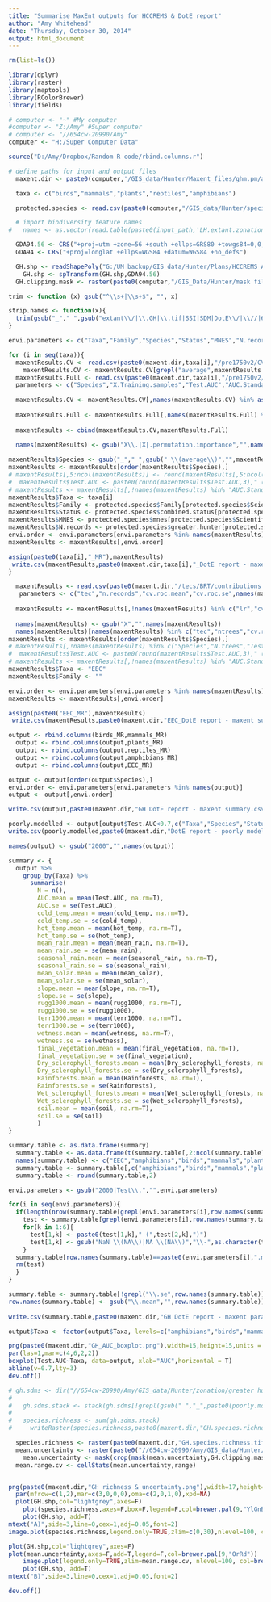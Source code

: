 ```yaml
---
title: "Summarise MaxEnt outputs for HCCREMS & DotE report"
author: "Amy Whitehead"
date: "Thursday, October 30, 2014"
output: html_document
---
```


```r
rm(list=ls())

library(dplyr)
library(raster)
library(maptools)
library(RColorBrewer)
library(fields)

# computer <- "~" #My computer
#computer <- "Z:/Amy" #Super computer
# computer <- "//654cw-20990/Amy"
computer <- "H:/Super Computer Data"

source("D:/Amy/Dropbox/Random R code/rbind.columns.r")

# define paths for input and output files
  maxent.dir <- paste0(computer,'/GIS_data/Hunter/Maxent_files/ghm.pm/all_variables/output/')

  taxa <- c("birds","mammals","plants","reptiles","amphibians")

  protected.species <- read.csv(paste0(computer,"/GIS_data/Hunter/species point data/IBRA threatened species list.csv"))

  # import biodiversity feature names
#   names <- as.vector(read.table(paste0(input_path,'LH.extant.zonation.weighted.spp'), header=F, sep='\t')[,6])

  GDA94.56 <- CRS("+proj=utm +zone=56 +south +ellps=GRS80 +towgs84=0,0,0,0,0,0,0 +units=m +no_defs")
  GDA94 <- CRS("+proj=longlat +ellps=WGS84 +datum=WGS84 +no_defs")

  GH.shp <- readShapePoly("G:/UM backup/GIS_data/Hunter/Plans/HCCREMS_AreaOfInterest/HCCREMS_AoI.shp", proj4=GDA94)
    GH.shp <- spTransform(GH.shp,GDA94.56)
  GH.clipping.mask <- raster(paste0(computer,"/GIS_Data/Hunter/mask files/GH_PM.clipping.mask.tif"))

```

```r
trim <- function (x) gsub("^\\s+|\\s+$", "", x)

strip.names <- function(x){
  trim(gsub("_"," ",gsub("extant\\/|\\.GH|\\.tif|SSI|SDM|DotE\\/|\\//|654cw-20990|\\/|Amy|GIS_data|Hunter|zonation|greater hunter","",x)))
}


```

```r
envi.parameters <- c("Taxa","Family","Species","Status","MNES","N.records","Training.samples","N.trees","Test.AUC","AUC.Standard.Deviation","cold_temp","hot_temp","mean_rain","seasonal_rain","mean_solar","slope","rugg1000","terr1000","wetness","final_vegetation","2000Dry_sclerophyll_forests","2000Rainforests","2000Wet_sclerophyll_forests","soil")

for (i in seq(taxa)){
  maxentResults.CV <- read.csv(paste0(maxent.dir,taxa[i],"/pre1750v2/CV/MaxentResults.csv"))
    maxentResults.CV <- maxentResults.CV[grepl("average",maxentResults.CV$Species),]
  maxentResults.Full <- read.csv(paste0(maxent.dir,taxa[i],"/pre1750v2/Full/MaxentResults.csv"))
  parameters <- c("Species","X.Training.samples","Test.AUC","AUC.Standard.Deviation",names(maxentResults.Full[grepl("permutation.importance",names(maxentResults.Full))]))
  
  maxentResults.CV <- maxentResults.CV[,names(maxentResults.CV) %in% as.character(parameters[1:4])]
  
  maxentResults.Full <- maxentResults.Full[,names(maxentResults.Full) %in% as.character(parameters[c(5:14)])]
  
  maxentResults <- cbind(maxentResults.CV,maxentResults.Full)
  
  names(maxentResults) <- gsub("X\\.|X|.permutation.importance","",names(maxentResults))

maxentResults$Species <- gsub("_"," ",gsub(" \\(average\\)","",maxentResults$Species))
maxentResults <- maxentResults[order(maxentResults$Species),]
# maxentResults[,5:ncol(maxentResults)] <- round(maxentResults[,5:ncol(maxentResults)],2)
#  maxentResults$Test.AUC <- paste0(round(maxentResults$Test.AUC,3)," (",round(maxentResults$AUC.Standard.Deviation,3),")")
# maxentResults <- maxentResults[,!names(maxentResults) %in% "AUC.Standard.Deviation"]
maxentResults$Taxa <- taxa[i]
maxentResults$Family <- protected.species$Family[protected.species$Scientific.Name %in% maxentResults$Species]
maxentResults$Status <- protected.species$combined.status[protected.species$Scientific.Name %in% maxentResults$Species]
maxentResults$MNES <- protected.species$mnes[protected.species$Scientific.Name %in% maxentResults$Species]
maxentResults$N.records <- protected.species$greater.hunter[protected.species$Scientific.Name %in% maxentResults$Species]
envi.order <- envi.parameters[envi.parameters %in% names(maxentResults)]  
maxentResults <- maxentResults[,envi.order]

assign(paste0(taxa[i],"_MR"),maxentResults)
 write.csv(maxentResults,paste0(maxent.dir,taxa[i],"_DotE report - maxent summary.csv"),row.names=F) 
}

```


```r
  maxentResults <- read.csv(paste0(maxent.dir,"/tecs/BRT/contributions.csv"))
   parameters <- c("tec","n.records","cv.roc.mean","cv.roc.se",names(maxentResults[grepl("permutation.importance",names(maxentResults))]))
  
  maxentResults <- maxentResults[,!names(maxentResults) %in% c("lr","cv.correlation.mean","cv.correlation.se","cv.deviance.mean","cv.deviance.se")]
  
  names(maxentResults) <- gsub("X","",names(maxentResults))
  names(maxentResults)[names(maxentResults) %in% c("tec","ntrees","cv.roc.mean","cv.roc.se","n.records")] <- c("Species","N.trees","Test.AUC","AUC.Standard.Deviation","N.records")
maxentResults <- maxentResults[order(maxentResults$Species),]
# maxentResults[,!names(maxentResults) %in% c("Species","N.trees","Test.AUC","AUC.Standard.Deviation","N.records")] <- round(maxentResults[,!names(maxentResults) %in% c("Species","N.trees","Test.AUC","AUC.Standard.Deviation","N.records")],2)
#  maxentResults$Test.AUC <- paste0(round(maxentResults$Test.AUC,3)," (",round(maxentResults$AUC.Standard.Deviation,3),")")
# maxentResults <- maxentResults[,!names(maxentResults) %in% "AUC.Standard.Deviation"]
maxentResults$Taxa <- "EEC"
maxentResults$Family <- ""

envi.order <- envi.parameters[envi.parameters %in% names(maxentResults)]  
maxentResults <- maxentResults[,envi.order]

assign(paste0("EEC_MR"),maxentResults)
 write.csv(maxentResults,paste0(maxent.dir,"EEC_DotE report - maxent summary.csv"),row.names=F)  

```

```r
output <- rbind.columns(birds_MR,mammals_MR)
  output <- rbind.columns(output,plants_MR)
  output <- rbind.columns(output,reptiles_MR)
  output <- rbind.columns(output,amphibians_MR)
  output <- rbind.columns(output,EEC_MR)

output <- output[order(output$Species),]
envi.order <- envi.parameters[envi.parameters %in% names(output)] 
output <- output[,envi.order]

write.csv(output,paste0(maxent.dir,"GH DotE report - maxent summary.csv"),row.names=F)

poorly.modelled <- output[output$Test.AUC<0.7,c("Taxa","Species","Status","MNES","N.records","Test.AUC","AUC.Standard.Deviation")]
write.csv(poorly.modelled,paste0(maxent.dir,"DotE report - poorly modelled species.csv"),row.names=F)
```

```r
names(output) <- gsub("2000","",names(output))

summary <- {
  output %>%
    group_by(Taxa) %>%
      summarise(
        N = n(),
        AUC.mean = mean(Test.AUC, na.rm=T),
        AUC.se = se(Test.AUC),
        cold_temp.mean = mean(cold_temp, na.rm=T),
        cold_temp.se = se(cold_temp),
        hot_temp.mean = mean(hot_temp, na.rm=T),
        hot_temp.se = se(hot_temp),
        mean_rain.mean = mean(mean_rain, na.rm=T),
        mean_rain.se = se(mean_rain),
        seasonal_rain.mean = mean(seasonal_rain, na.rm=T),
        seasonal_rain.se = se(seasonal_rain),
        mean_solar.mean = mean(mean_solar),
        mean_solar.se = se(mean_solar),
        slope.mean = mean(slope, na.rm=T),
        slope.se = se(slope),
        rugg1000.mean = mean(rugg1000, na.rm=T),
        rugg1000.se = se(rugg1000),
        terr1000.mean = mean(terr1000, na.rm=T),
        terr1000.se = se(terr1000),
        wetness.mean = mean(wetness, na.rm=T),
        wetness.se = se(wetness),
        final_vegetation.mean = mean(final_vegetation, na.rm=T),
        final_vegetation.se = se(final_vegetation),
        Dry_sclerophyll_forests.mean = mean(Dry_sclerophyll_forests, na.rm=T),
        Dry_sclerophyll_forests.se = se(Dry_sclerophyll_forests),
        Rainforests.mean = mean(Rainforests, na.rm=T),
        Rainforests.se = se(Rainforests),
        Wet_sclerophyll_forests.mean = mean(Wet_sclerophyll_forests, na.rm=T),
        Wet_sclerophyll_forests.se = se(Wet_sclerophyll_forests),
        soil.mean = mean(soil, na.rm=T),
        soil.se = se(soil)
        )
}

summary.table <- as.data.frame(summary)
  summary.table <- as.data.frame(t(summary.table[,2:ncol(summary.table)]))
  names(summary.table) <- c("EEC","amphibians","birds","mammals","plants","reptiles")
  summary.table <- summary.table[,c("amphibians","birds","mammals","plants","reptiles","EEC")]
  summary.table <- round(summary.table,2)

envi.parameters <- gsub("2000|Test\\.","",envi.parameters)

for(i in seq(envi.parameters)){
  if(length(nrow(summary.table[grepl(envi.parameters[i],row.names(summary.table)),])==2)){
    test <- summary.table[grepl(envi.parameters[i],row.names(summary.table)),]
    for(k in 1:6){
      test[1,k] <- paste0(test[1,k]," (",test[2,k],")")
      test[1,k] <- gsub("NaN \\(NA\\)|NA \\(NA\\)","\\-",as.character(test[1,k]))
    }
  summary.table[row.names(summary.table)==paste0(envi.parameters[i],".mean"),] <- test[1,]
  rm(test)
  }
}

summary.table <- summary.table[!grepl("\\.se",row.names(summary.table)),]
row.names(summary.table) <- gsub("\\.mean","",row.names(summary.table))
  
write.csv(summary.table,paste0(maxent.dir,"GH DotE report - maxent parameter summary.csv"),row.names=T)

```


```r

output$Taxa <- factor(output$Taxa, levels=c("amphibians","birds","mammals","plants","reptiles","EEC"))

png(paste0(maxent.dir,"GH_AUC_boxplot.png"),width=15,height=15,units = "cm",pointsize=12,bg="transparent",res=300)
par(las=1,mar=c(4,6,2,2))
boxplot(Test.AUC~Taxa, data=output, xlab="AUC",horizontal = T)
abline(v=0.7,lty=3)
dev.off()


```

```r

# gh.sdms <- dir("//654cw-20990/Amy/GIS_data/Hunter/zonation/greater hunter/extant",pattern="SDM_GH.tif",full.names=T)
# 
#   gh.sdms.stack <- stack(gh.sdms[!grepl(gsub(" ","_",paste0(poorly.modelled$Species,collapse="|")),gh.sdms)])
#   
#   species.richness <- sum(gh.sdms.stack)
#     writeRaster(species.richness,paste0(maxent.dir,"GH.species.richness.tif"))

  species.richness <- raster(paste0(maxent.dir,"GH.species.richness.tif"))
  mean.uncertainty <- raster(paste0("//654cw-20990/Amy/GIS_data/Hunter/Maxent_files/ghm.pm/all_variables/output/mean.uncertainty_2015-01-09.tif"))
    mean.uncertainty <- mask(crop(mask(mean.uncertainty,GH.clipping.mask),GH.shp),GH.shp)
  mean.range.cv <- cellStats(mean.uncertainty,range)


png(paste0(maxent.dir,"GH richness & uncertainty.png"),width=17,height=10,units="cm",res=300,pointsize=12,bg="transparent")
  par(mfrow=c(1,2),mar=c(3,0,0,0),oma=c(2,0,1,0),xpd=NA)
  plot(GH.shp,col="lightgrey",axes=F)  
    plot(species.richness,axes=F,box=F,legend=F,col=brewer.pal(9,"YlGnBu"),add=T)
    plot(GH.shp, add=T)
mtext("A)",side=3,line=0,cex=1,adj=0.05,font=2)
image.plot(species.richness,legend.only=TRUE,zlim=c(0,30),nlevel=100, col=brewer.pal(9,"YlGnBu"),axis.args=list(at=c(0,30), labels=c("Low","High"), cex.axis=0.7,adj=0.5),legend.args=list(text='Relative richness', side=3, font=2, line=0.75, cex=0.7),legend.width=0.5,legend.shrink=0.5,horizontal = T,smallplot=c(0.25,0.75,0.05,0.075))

plot(GH.shp,col="lightgrey",axes=F)
plot(mean.uncertainty,axes=F,add=T,legend=F,col=brewer.pal(9,"OrRd"))
    image.plot(legend.only=TRUE,zlim=mean.range.cv, nlevel=100, col=brewer.pal(9,"OrRd"),axis.args=list(at=mean.range.cv, labels=c(paste0("Low","\n","(CV=",round(mean.range.cv[1],2),")"),paste0("High","\n","(CV=",round(mean.range.cv[2],2),")")), cex.axis=0.7,adj=0.5),legend.args=list(text='Predictive uncertainty', side=3, font=2, line=0.75, cex=0.7),legend.width=0.5,legend.shrink=0.5,horizontal = T,smallplot=c(0.25,0.75,0.05,0.075))
    plot(GH.shp, add=T)
mtext("B)",side=3,line=0,cex=1,adj=0.05,font=2)

dev.off()

```
